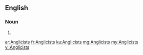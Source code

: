 ==English==

===Noun===
{{head|en|plural}}

# {{plural of|Anglicist|lang=en|nocat=1}}

[[ar:Anglicists]]
[[fr:Anglicists]]
[[ku:Anglicists]]
[[mg:Anglicists]]
[[my:Anglicists]]
[[vi:Anglicists]]